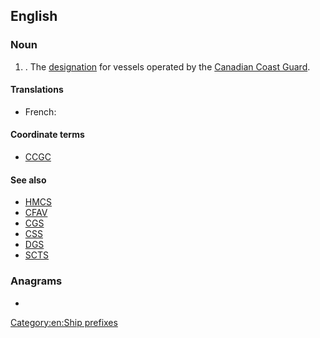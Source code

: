{{also|CCGs}}
==English==
{{wikipedia|Canadian Coast Guard Ship}}

===Noun===
{{en-noun}}

# {{lb|en|nautical|military}} {{initialism of|en|Canadian Coast Guard Ship}}. The [[designation]] for vessels operated by the [[w:Canadian Coast Guard|Canadian Coast Guard]].

====Translations====
{{trans-top}}
* French: {{t|fr|NGCC}}
{{trans-mid}}
{{trans-bottom}}

====Coordinate terms====
* [[CCGC]]

====See also====
* [[HMCS]]
* [[CFAV]]
* [[CGS]]
* [[CSS]]
* [[DGS]]
* [[SCTS]]

===Anagrams===
* {{anagrams|en|a=ccgs|GSCC}}

[[Category:en:Ship prefixes]]